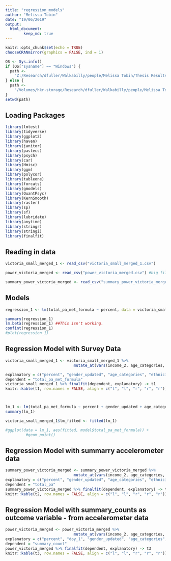 ```yaml
---
title: "regression_models"
author: "Melissa Tobin"
date: "19/06/2019"
output:   
  html_document:
        keep_md: true
---
```


```r
knitr::opts_chunk$set(echo = TRUE)
chooseCRANmirror(graphics = FALSE, ind = 1)

OS <- Sys.info()
if (OS["sysname"] == "Windows") {
  path <-
    "Z:/Research/dfuller/Walkabilly/people/Melissa Tobin/Thesis Results/INTERACT thesis Analysis"
} else {
  path <-
    "/Volumes/hkr-storage/Research/dfuller/Walkabilly/people/Melissa Tobin/Thesis Results/INTERACT thesis Analysis"
}
setwd(path)
```

## Loading Packages
```r
library(lmtest)
library(tidyverse)
library(ggplot2)
library(haven)
library(janitor)
library(pastecs)
library(psych)
library(car)
library(Hmisc)
library(ggm)
library(polycor)
library(tableone)
library(forcats)
library(gmodels)
library(QuantPsyc)
library(KernSmooth)
library(raster)
library(sp)
library(sf)
library(lubridate)
library(anytime)
library(stringr)
library(stringi)
library(finalfit)
```

## Reading in data
```r
victoria_small_merged_1 <- read_csv("victoria_small_merged_1.csv")

power_victoria_merged <- read_csv("power_victoria_merged.csv") #big file with all summary counts

summary_power_victoria_merged <- read_csv("summary_power_victoria_merged.csv") #summary table with summarized PA
```


## Models
```r
regression_1 <- lm(total_pa_met_formula ~ percent, data = victoria_small_merged_1)

summary(regression_1)
lm.beta(regression_1) ##This isn't working. 
confint(regression_1)
#plot(regression_1)
```


## Regression Model with Survey Data
```r
victoria_small_merged_1 <- victoria_small_merged_1 %>% 
                              mutate_at(vars(income_2, age_categories, ethnicity_updated), as.factor)

explanatory = c("percent", "gender_updated", "age_categories", "ethnicity_updated", "income_2", "mean_temp_date", "total_precip_date")
dependent = "total_pa_met_formula"
victoria_small_merged_1 %>% finalfit(dependent, explanatory) -> t1
knitr::kable(t1, row.names = FALSE, align = c("l", "l", "r", "r", "r")) 



lm_1 <- lm(total_pa_met_formula ~ percent + gender_updated + age_categories + ethnicity_updated + income_2 + mean_temp_date + total_precip_date, data = victoria_small_merged_1)
summary(lm_1)

victoria_small_merged_1$lm_fitted <- fitted(lm_1)

#ggplot(data = lm_1, aes(fitted, model$total_pa_met_formula)) + 
         #geom_point()

```

## Regression Model with summarry accelerometer data
```r
summary_power_victoria_merged <- summary_power_victoria_merged %>% 
                              mutate_at(vars(income_2, age_categories, ethnicity_updated), as.factor)
explanatory = c("percent", "gender_updated", "age_categories", "ethnicity_updated", "income_2", "mean_temp_date", "total_precip_date")
dependent = "total_pa"
summary_power_victoria_merged %>% finalfit(dependent, explanatory) -> t2
knitr::kable(t2, row.names = FALSE, align = c("l", "l", "r", "r", "r")) 
```

## Regression Model with summary_counts as outcome variable - from accelerometer data
```r
power_victoria_merged <- power_victoria_merged %>% 
                              mutate_at(vars(income_2, age_categories, ethnicity_updated), as.factor)
explanatory = c("percent", "doy_1", "gender_updated", "age_categories", "ethnicity_updated", "income_2", "mean_temp_date", "total_precip_date")
dependent = "summary_count"
power_victoria_merged %>% finalfit(dependent, explanatory) -> t3
knitr::kable(t3, row.names = FALSE, align = c("l", "l", "r", "r", "r")) 
```

